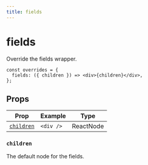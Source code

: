 ```yaml
---
title: fields
---
```


# fields

Override the fields wrapper.

```tsx copy
const overrides = {
  fields: ({ children }) => <div>{children}</div>,
};
```

## Props

| Prop                    | Example   | Type      |
| ----------------------- | --------- | --------- |
| [`children`](#children) | `<div />` | ReactNode |

### `children`

The default node for the fields.
